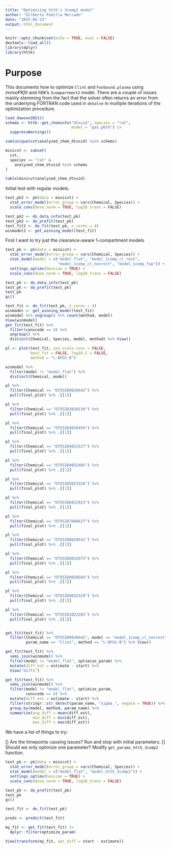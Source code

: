 ```yaml
---
title: "Optimizing httk's 3comp2 model"
author: "Gilberto Padilla Mercado"
date: "2025-05-23"
output: html_document
---
```


```r
knitr::opts_chunk$set(echo = TRUE, eval = FALSE)
devtools::load_all()
library(dplyr)
library(httk)
```

# Purpose

This documents how to optimize `Clint` and `Funbound.plasma` using
_invivoPKfit_ and _httk_'s `3compartment2` model. There are
a couple of issues mainly stemming from the fact that the solver often
returns an error from the underlying FORTRAN code used in `deSolve` in
multiple iterations of the optimization procedure.

```r
load_dawson2021()
schems <- httk::get_cheminfo("dtxsid", species = "rat",
                             model = "gas_pbtk") |>
  suppressWarnings()

sum(unique(cvt$analyzed_chem_dtxsid) %in% schems)

minicvt <- subset(
  cvt,
  species == "rat" &
    analyzed_chem_dtxsid %in% schems
)

table(minicvt$analyzed_chem_dtxsid)
```

Initial test with regular models.

```r
test_pk2 <- pk(data = minicvt) + 
  stat_error_model(error_group = vars(Chemical, Species)) +
  scale_conc(dose_norm = TRUE, log10_trans = FALSE)

test_pk2 <- do_data_info(test_pk)
test_pk2 <- do_prefit(test_pk)
test_fit2 <- do_fit(test_pk, n_cores = 4)
winmodel2 <- get_winning_model(test_fit)


```



First I want to try just the clearance-aware 1-compartment models


```r
test_pk <- pk(data = minicvt) + 
  stat_error_model(error_group = vars(Chemical, Species)) +
  stat_model(model = c("model_flat", "model_1comp_cl_rest",
                       "model_1comp_cl_nonrest", "model_1comp_fup")) +
  settings_optimx(hessian = TRUE) +
  scale_conc(dose_norm = TRUE, log10_trans = FALSE)

test_pk <- do_data_info(test_pk)
test_pk <- do_prefit(test_pk)
test_pk
gc()

test_fit <- do_fit(test_pk, n_cores = 4)
winmodel <- get_winning_model(test_fit)
winmodel %>% ungroup() %>% count(method, model)
View(winmodel)
get_fit(test_fit) %>%
  filter(convcode == 0) %>%
  ungroup() %>%
  distinct(Chemical, Species, model, method) %>% View()

pl <- plot(test_fit, use_scale_conc = FALSE,
           best_fit = FALSE, log10_C = FALSE,
           method = "L-BFGS-B")

winmodel %>%
  filter(model != "model_flat") %>%
  distinct(Chemical, model)

pl %>%
  filter(Chemical == "DTXSID0020442") %>%
  pull(final_plot) %>% .[[1]]

pl %>%
  filter(Chemical == "DTXSID2020139") %>%
  pull(final_plot) %>% .[[1]]

pl %>%
  filter(Chemical == "DTXSID4020458") %>%
  pull(final_plot) %>% .[[1]]

pl %>%
  filter(Chemical == "DTXSID4022527") %>%
  pull(final_plot) %>% .[[1]]

pl %>%
  filter(Chemical == "DTXSID4032405") %>%
  pull(final_plot) %>% .[[1]]

pl %>%
  filter(Chemical == "DTXSID5023320") %>%
  pull(final_plot) %>% .[[1]]

pl %>%
  filter(Chemical == "DTXSID6022923") %>%
  pull(final_plot) %>% .[[1]]

pl %>%
  filter(Chemical == "DTXSID7046627") %>%
  pull(final_plot) %>% .[[1]]

pl %>%
  filter(Chemical == "DTXSID8020541") %>%
  pull(final_plot) %>% .[[1]]

pl %>%
  filter(Chemical == "DTXSID8032673") %>%
  pull(final_plot) %>% .[[1]]

pl %>%
  filter(Chemical == "DTXSID9020584") %>%
  pull(final_plot) %>% .[[1]]

pl %>%
  filter(Chemical == "DTXSID9032329") %>%
  pull(final_plot) %>% .[[1]]

pl %>%
  filter(Chemical == "DTXSID1022265") %>%
  pull(final_plot) %>% .[[1]]


get_fit(test_fit) %>%
  filter(Chemical == "DTXSID0020442", model == "model_1comp_cl_nonrest",
         param_name == "Clint", method == "L-BFGS-B") %>% View()

get_fit(test_fit) %>%
  semi_join(winmodel) %>%
  filter(model != "model_flat", optimize_param) %>%
  mutate(diff_est = estimate - start) %>%
  View("diffs")

get_fit(test_fit) %>%
  semi_join(winmodel) %>%
  filter(model != "model_flat", optimize_param,
         convcode == 0) %>%
  mutate(diff_est = estimate - start) %>%
  filter(stringr::str_detect(param_name, "sigma_", negate = TRUE)) %>%
  group_by(model, method, param_name) %>%
  summarize(avg_diff = mean(diff_est),
            min_diff = min(diff_est),
            max_diff = max(diff_est)) 

```


We have a list of things to try:

[] Are the timepoints causing issues? Run and stop with initial parameters.
[] Should we only optimize one parameter? Modify `get_params_httk_3comp2` function.



```r

test_pk <- pk(data = minicvt) + 
  stat_error_model(error_group = vars(Chemical, Species)) +
  stat_model(model = c("model_flat", "model_httk_3comp2")) +
  settings_optimx(hessian = TRUE) +
  scale_conc(dose_norm = TRUE, log10_trans = FALSE)

test_pk <- do_prefit(test_pk)
test_pk
gc()

test_fit <- do_fit(test_pk)

```

```r
preds <- predict(test_fit)

my_fit <- get_fit(test_fit) |>
  dplyr::filter(optimize_param)

View(transform(my_fit, opt_diff = start - estimate))

```

